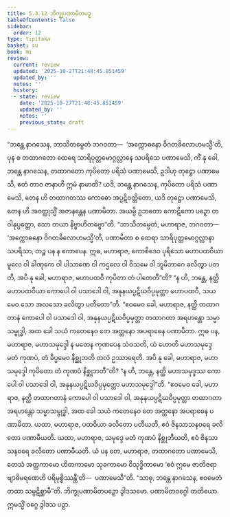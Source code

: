 ```yaml
---
title: 5.3.12 ဘိက္ခုပဏာမိတပဉှ
tableOfContents: false
sidebar:
  order: 12
type: tipitaka
basket: su
book: mi
review:
  current: review
  updated: '2025-10-27T21:48:45.851459'
  updated_by: ''
  notes: ''
  history:
  - state: review
    date: '2025-10-27T21:48:45.851459'
    updated_by: ''
    notes: ''
    previous_state: draft
---
```



<ReviewStatus review={frontmatter.review} showDetails={true} />

<HypothesisAnnotation frontmatter={frontmatter} />

<DynamicBreadcrumb />

<Division number="149" book="mi" e="ch" v="28">

<Paragraph number="847" book="mi">
“ဘန္တေ နာဂသေန, ဘာသိတမ္ပေတံ ဘဂဝတာ—  ‘အက္ကောဓနော ဝိဂတခိလောဟမသ္မီ’တိ, ပုန စ တထာဂတော ထေရေ သာရိပုတ္တမောဂ္ဂလ္လာနေ သပရိသေ ပဏာမေသိ, ကိံ နု ခေါ, ဘန္တေ နာဂသေန, တထာဂတော ကုပိတော ပရိသံ ပဏာမေသိ, ဥဒါဟု တုဋ္ဌော ပဏာမေသိ, ဧတံ တာဝ ဇာနာဟိ ဣမံ နာမာတိ? ယဒိ, ဘန္တေ နာဂသေန, ကုပိတော ပရိသံ ပဏာမေသိ, တေန ဟိ တထာဂတဿ ကောဓော အပ္ပဋိဝတ္တိတော, ယဒိ တုဋ္ဌော ပဏာမေသိ, တေန ဟိ အဝတ္ထုသ္မိံ အဇာနန္တေန ပဏာမိတာ. အယမ္ပိ ဥဘတော ကောဋိကော ပဉှော တဝါနုပ္ပတ္တော, သော တယာ နိဗ္ဗာဟိတဗ္ဗော”တိ.
</Paragraph>

<Paragraph number="848" book="mi">
“ဘာသိတမ္ပေတံ, မဟာရာဇ, ဘဂဝတာ—  ‘အက္ကောဓနော ဝိဂတခိလောဟမသ္မီ’တိ, ပဏာမိတာ စ ထေရာ သာရိပုတ္တမောဂ္ဂလ္လာနာ သပရိသာ, တဉ္စ ပန န ကောပေန. ဣဓ, မဟာရာဇ, ကောစိဒေဝ ပုရိသော မဟာပထဝိယာ မူလေ ဝါ ခါဏုကေ ဝါ ပါသာဏေ ဝါ ကဌလေ ဝါ ဝိသမေ ဝါ ဘူမိဘာဂေ ခလိတွာ ပတတိ, အပိ နု ခေါ, မဟာရာဇ, မဟာပထဝီ ကုပိတာ တံ ပါတေတီ”တိ? “န ဟိ, ဘန္တေ, နတ္ထိ မဟာပထဝိယာ ကောပေါ ဝါ ပသာဒေါ ဝါ, အနုနယပ္ပဋိဃဝိပ္ပမုတ္တာ မဟာပထဝီ, သယမေဝ သော အလသော ခလိတွာ ပတိတော”တိ. “ဧဝမေဝ ခေါ, မဟာရာဇ, နတ္ထိ တထာဂတာနံ ကောပေါ ဝါ ပသာဒေါ ဝါ, အနုနယပ္ပဋိဃဝိပ္ပမုတ္တာ တထာဂတာ အရဟန္တော သမ္မာသမ္ဗုဒ္ဓါ, အထ ခေါ သယံ ကတေနေဝ တေ အတ္တနော အပရာဓေန ပဏာမိတာ.
</Paragraph>

<Paragraph number="849" book="mi">
ဣဓ ပန, မဟာရာဇ, မဟာသမုဒ္ဒေါ န မတေန ကုဏပေန သံဝသတိ, ယံ ဟောတိ မဟာသမုဒ္ဒေ မတံ ကုဏပံ, တံ ခိပ္ပမေဝ နိစ္ဆုဘတိ ထလံ ဥဿာရေတိ. အပိ နု ခေါ, မဟာရာဇ, မဟာသမုဒ္ဒေါ ကုပိတော တံ ကုဏပံ နိစ္ဆုဘတီ”တိ? “န ဟိ, ဘန္တေ, နတ္ထိ မဟာသမုဒ္ဒဿ ကောပေါ ဝါ ပသာဒေါ ဝါ, အနုနယပ္ပဋိဃဝိပ္ပမုတ္တော မဟာသမုဒ္ဒေါ”တိ. “ဧဝမေဝ ခေါ, မဟာရာဇ, နတ္ထိ တထာဂတာနံ ကောပေါ ဝါ ပသာဒေါ ဝါ, အနုနယပ္ပဋိဃဝိပ္ပမုတ္တာ တထာဂတာ အရဟန္တော သမ္မာသမ္ဗုဒ္ဓါ, အထ ခေါ သယံ ကတေနေဝ တေ အတ္တနော အပရာဓေန ပဏာမိတာ.
</Paragraph>

<Paragraph number="850" book="mi">
ယထာ, မဟာရာဇ, ပထဝိယာ ခလိတော ပတီယတိ, ဧဝံ ဇိနသာသနဝရေ ခလိတော ပဏာမီယတိ. ယထာ, မဟာရာဇ, သမုဒ္ဒေ မတံ ကုဏပံ နိစ္ဆုဘီယတိ, ဧဝံ ဇိနသာသနဝရေ ခလိတော ပဏာမီယတိ. ယံ ပန တေ, မဟာရာဇ, တထာဂတော ပဏာမေသိ, တေသံ အတ္ထကာမော ဟိတကာမော သုခကာမော ဝိသုဒ္ဓိကာမော ‘ဧဝံ ဣမေ ဇာတိဇရာဗျာဓိမရဏေဟိ ပရိမုစ္စိဿန္တီ’တိ—  ပဏာမေသီ”တိ. “သာဓု, ဘန္တေ နာဂသေန, ဧဝမေတံ တထာ သမ္ပဋိစ္ဆာမီ”တိ.

</Paragraph>
</Division>

<Paragraph number="851" type="center" book="mi">
ဘိက္ခုပဏာမိတပဉှော ဒွါဒသမော.



</Paragraph>

<Paragraph number="852" type="center" book="mi">
ပဏာမိတဝဂ္ဂေါ တတိယော.



</Paragraph>

<Paragraph number="853" type="center" book="mi">
ဣမသ္မိံ ဝဂ္ဂေ ဒွါဒသ ပဉှာ.
</Paragraph>